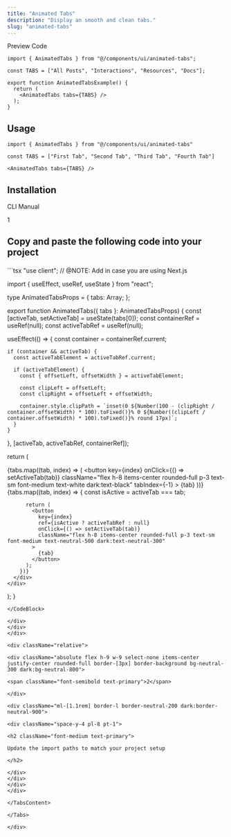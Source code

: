 ```yaml
---
title: "Animated Tabs"
description: "Display an smooth and clean tabs."
slug: "animated-tabs"
---
```


<Tabs defaultValue="preview">

<div className="flex items-center justify-between border-b dark:border-neutral-800/60 border-neutral-300/50 pr-3">

<TabsList>
	<TabsTrigger value="preview">Preview</TabsTrigger>
	<TabsTrigger value="code">Code</TabsTrigger>
</TabsList>

<CopyCode 
	code="animated-tabs"
	example={true}
	mode="text"
/>

</div>

<TabsContent value="preview">

<ComponentView className="h-[223px] flex items-center justify-center">

<AnimatedTabs />

</ComponentView>

</TabsContent>

<TabsContent value="code">

<CodeBlock contentClassName="h-fit">

```tsx
import { AnimatedTabs } from "@/components/ui/animated-tabs";

const TABS = ["All Posts", "Interactions", "Resources", "Docs"];

export function AnimatedTabsExample() {
  return (
    <AnimatedTabs tabs={TABS} />
  );
}
```

</CodeBlock>

</TabsContent>

</Tabs>

<div className="space-y-2 pt-4">

<div className="pb-3 border-b dark:border-neutral-800/60 border-neutral-300/50">

## Usage

</div>

<CodeBlock className="mt-6" contentClassName="h-fit">

```tsx
import { AnimatedTabs } from "@/components/ui/animated-tabs"
```
</CodeBlock>

<CodeBlock className="mt-4" contentClassName="h-fit">

```tsx
const TABS = ["First Tab", "Second Tab", "Third Tab", "Fourth Tab"]

<AnimatedTabs tabs={TABS} />
```
</CodeBlock>

</div>

<div className="space-y-2 pt-6">

## Installation

<Tabs defaultValue="cli">

<div className="flex items-center justify-between border-b dark:border-neutral-800/60 border-neutral-300/50 pr-3">

<TabsList>
	<TabsTrigger value="cli">CLI</TabsTrigger>
	<TabsTrigger value="manual">Manual</TabsTrigger>
</TabsList>

</div>

<TabsContent value="cli">

<CommandBlock 
	npmCommand="npx @luxeui/ui add animated-tabs" 
	pnpmCommand="pnpm dlx @luxeui/ui add animated-tabs" 
	yarnCommand="npx @luxeui/ui add animated-tabs" 
	bunCommand="bunx --bun @luxeui/ui add animated-tabs" 
/>

</TabsContent>

<TabsContent value="manual">

<div>

<div className="relative">

<div className="absolute flex h-9 w-9 select-none items-center justify-center rounded-full border-[3px] border-background bg-neutral-300 dark:bg-neutral-800">
	<span className="font-semibold text-primary">1</span>
</div>

<div className="ml-[1.1rem] border-l border-neutral-200 dark:border-neutral-900">
	
<div className="space-y-4 pb-10 pl-8 pt-1">

<h2 className="font-medium text-primary">

Copy and paste the following code into your project

</h2>

<CodeBlock fileName="animated-tabs.tsx">
```tsx
"use client"; // @NOTE: Add in case you are using Next.js

import { useEffect, useRef, useState } from "react";

type AnimatedTabsProps = {
  tabs: Array<string>;
};

export function AnimatedTabs({ tabs }: AnimatedTabsProps) {
  const [activeTab, setActiveTab] = useState(tabs[0]);
  const containerRef = useRef<HTMLDivElement>(null);
  const activeTabRef = useRef<HTMLButtonElement>(null);

  useEffect(() => {
    const container = containerRef.current;

    if (container && activeTab) {
      const activeTabElement = activeTabRef.current;

      if (activeTabElement) {
        const { offsetLeft, offsetWidth } = activeTabElement;

        const clipLeft = offsetLeft;
        const clipRight = offsetLeft + offsetWidth;

        container.style.clipPath = `inset(0 ${Number(100 - (clipRight / container.offsetWidth) * 100).toFixed()}% 0 ${Number((clipLeft / container.offsetWidth) * 100).toFixed()}% round 17px)`;
      }
    }
  }, [activeTab, activeTabRef, containerRef]);

  return (
    <div className="relative mx-auto flex w-fit flex-col items-center rounded-full">
      <div
        ref={containerRef}
        className="absolute z-10 w-full overflow-hidden [clip-path:inset(0px_75%_0px_0%_round_17px)] [transition:clip-path_0.25s_ease]"
      >
        <div className="relative flex w-full justify-center bg-black dark:bg-white">
          {tabs.map((tab, index) => (
            <button
              key={index}
              onClick={() => setActiveTab(tab)}
              className="flex h-8 items-center rounded-full p-3 text-sm font-medium text-white dark:text-black"
              tabIndex={-1}
            >
              {tab}
            </button>
          ))}
        </div>
      </div>
      <div className="relative flex w-full justify-center">
        {tabs.map((tab, index) => {
          const isActive = activeTab === tab;

          return (
            <button
              key={index}
              ref={isActive ? activeTabRef : null}
              onClick={() => setActiveTab(tab)}
              className="flex h-8 items-center rounded-full p-3 text-sm font-medium text-neutral-500 dark:text-neutral-300"
            >
              {tab}
            </button>
          );
        })}
      </div>
    </div>
  );
}
```
</CodeBlock>

</div>
</div>
</div>

<div className="relative">

<div className="absolute flex h-9 w-9 select-none items-center justify-center rounded-full border-[3px] border-background bg-neutral-300 dark:bg-neutral-800">
	
<span className="font-semibold text-primary">2</span>

</div>

<div className="ml-[1.1rem] border-l border-neutral-200 dark:border-neutral-900">

<div className="space-y-4 pl-8 pt-1">

<h2 className="font-medium text-primary">

Update the import paths to match your project setup

</h2>

</div>
</div>
</div>
</div>

</TabsContent>

</Tabs>

</div>